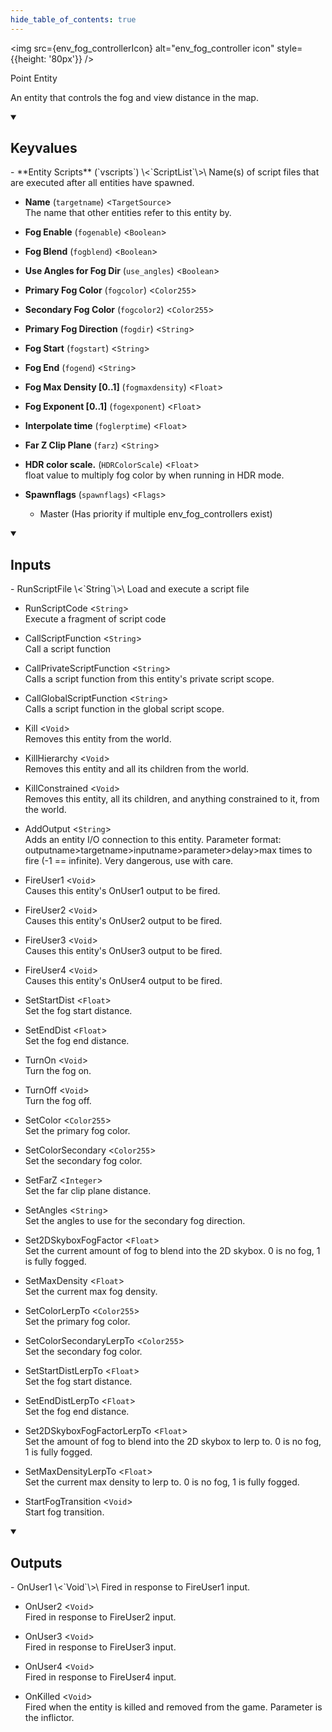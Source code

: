 ```yaml
---
hide_table_of_contents: true
---
```


<!---
!!!!!!
THIS PAGE IS AUTOGENERATED FROM GAME FGD DEFINITIONS!
DO NOT EDIT MANUALLY!
!!!!!!

In order to make edits, you can make an annotation file in /fgd_dump_overrides
-->



<img src={env_fog_controllerIcon} alt="env_fog_controller icon" style={{height: '80px'}} />

Point Entity

An entity that controls the fog and view distance in the map.

<details open>
<summary><h2>Keyvalues</h2></summary>
- **Entity Scripts** (`vscripts`) \<`ScriptList`\>\
Name(s) of script files that are executed after all entities have spawned.

- **Name** (`targetname`) \<`TargetSource`\>\
The name that other entities refer to this entity by.

- **Fog Enable** (`fogenable`) \<`Boolean`\>

- **Fog Blend** (`fogblend`) \<`Boolean`\>

- **Use Angles for Fog Dir** (`use_angles`) \<`Boolean`\>

- **Primary Fog Color** (`fogcolor`) \<`Color255`\>

- **Secondary Fog Color** (`fogcolor2`) \<`Color255`\>

- **Primary Fog Direction** (`fogdir`) \<`String`\>

- **Fog Start** (`fogstart`) \<`String`\>

- **Fog End** (`fogend`) \<`String`\>

- **Fog Max Density [0..1]** (`fogmaxdensity`) \<`Float`\>

- **Fog Exponent [0..1]** (`fogexponent`) \<`Float`\>

- **Interpolate time** (`foglerptime`) \<`Float`\>

- **Far Z Clip Plane** (`farz`) \<`String`\>

- **HDR color scale.** (`HDRColorScale`) \<`Float`\>\
float value to multiply fog color by when running in HDR mode.

- **Spawnflags** (`spawnflags`) \<`Flags`\>
  - Master (Has priority if multiple env_fog_controllers exist) 



 </details>
<details open>
<summary><h2>Inputs</h2></summary>
- RunScriptFile \<`String`\>\
Load and execute a script file

- RunScriptCode \<`String`\>\
Execute a fragment of script code

- CallScriptFunction \<`String`\>\
Call a script function

- CallPrivateScriptFunction \<`String`\>\
Calls a script function from this entity's private script scope.

- CallGlobalScriptFunction \<`String`\>\
Calls a script function in the global script scope.

- Kill \<`Void`\>\
Removes this entity from the world.

- KillHierarchy \<`Void`\>\
Removes this entity and all its children from the world.

- KillConstrained \<`Void`\>\
Removes this entity, all its children, and anything constrained to it, from the world.

- AddOutput \<`String`\>\
Adds an entity I/O connection to this entity. Parameter format: outputname&gt;targetname>inputname&gt;parameter&gt;delay&gt;max times to fire (-1 == infinite). Very dangerous, use with care.

- FireUser1 \<`Void`\>\
Causes this entity's OnUser1 output to be fired.

- FireUser2 \<`Void`\>\
Causes this entity's OnUser2 output to be fired.

- FireUser3 \<`Void`\>\
Causes this entity's OnUser3 output to be fired.

- FireUser4 \<`Void`\>\
Causes this entity's OnUser4 output to be fired.

- SetStartDist \<`Float`\>\
Set the fog start distance.

- SetEndDist \<`Float`\>\
Set the fog end distance.

- TurnOn \<`Void`\>\
Turn the fog on.

- TurnOff \<`Void`\>\
Turn the fog off.

- SetColor \<`Color255`\>\
Set the primary fog color.

- SetColorSecondary \<`Color255`\>\
Set the secondary fog color.

- SetFarZ \<`Integer`\>\
Set the far clip plane distance.

- SetAngles \<`String`\>\
Set the angles to use for the secondary fog direction.

- Set2DSkyboxFogFactor \<`Float`\>\
Set the current amount of fog to blend into the 2D skybox.  0 is no fog, 1 is fully fogged.

- SetMaxDensity \<`Float`\>\
Set the current max fog density.

- SetColorLerpTo \<`Color255`\>\
Set the primary fog color.

- SetColorSecondaryLerpTo \<`Color255`\>\
Set the secondary fog color.

- SetStartDistLerpTo \<`Float`\>\
Set the fog start distance.

- SetEndDistLerpTo \<`Float`\>\
Set the fog end distance.

- Set2DSkyboxFogFactorLerpTo \<`Float`\>\
Set the amount of fog to blend into the 2D skybox to lerp to.  0 is no fog, 1 is fully fogged.

- SetMaxDensityLerpTo \<`Float`\>\
Set the current max density to lerp to.  0 is no fog, 1 is fully fogged.

- StartFogTransition \<`Void`\>\
Start fog transition.


 </details>
<details open>
<summary><h2>Outputs</h2></summary>
- OnUser1 \<`Void`\>\
Fired in response to FireUser1 input.

- OnUser2 \<`Void`\>\
Fired in response to FireUser2 input.

- OnUser3 \<`Void`\>\
Fired in response to FireUser3 input.

- OnUser4 \<`Void`\>\
Fired in response to FireUser4 input.

- OnKilled \<`Void`\>\
Fired when the entity is killed and removed from the game. Parameter is the inflictor.


 </details>